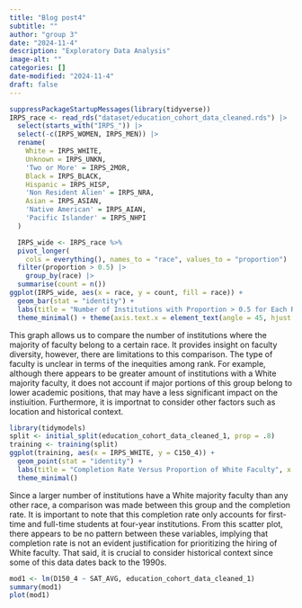 ```yaml
---
title: "Blog post4"
subtitle: ""
author: "group 3"
date: "2024-11-4"
description: "Exploratory Data Analysis"
image-alt: ""
categories: []
date-modified: "2024-11-4"
draft: false
---
```

```r
suppressPackageStartupMessages(library(tidyverse))
IRPS_race <- read_rds("dataset/education_cohort_data_cleaned.rds") |>
  select(starts_with("IRPS_")) |>
  select(-c(IRPS_WOMEN, IRPS_MEN)) |>
  rename(
    White = IRPS_WHITE,
    Unknown = IRPS_UNKN,
    'Two or More' = IRPS_2MOR,
    Black = IRPS_BLACK,     
    Hispanic = IRPS_HISP, 
    'Non Resident Alien' = IRPS_NRA,
    Asian = IRPS_ASIAN, 
    'Native American' = IRPS_AIAN,
    'Pacific Islander' = IRPS_NHPI
  )

  IRPS_wide <- IRPS_race %>%
  pivot_longer(
    cols = everything(), names_to = "race", values_to = "proportion") |>
  filter(proportion > 0.5) |>
    group_by(race) |>
  summarise(count = n())
ggplot(IRPS_wide, aes(x = race, y = count, fill = race)) +
  geom_bar(stat = "identity") + 
  labs(title = "Number of Institutions with Proportion > 0.5 for Each Race", x = "Race", y = "Number of Institutions") +
  theme_minimal() + theme(axis.text.x = element_text(angle = 45, hjust = 1))

```
This graph allows us to compare the number of institutions where the majority of faculty belong to a certain race. It provides insight on faculty diversity, however, there are limitations to this comparison. The type of faculty is unclear in terms of the inequities among rank. For example, although there appears to be greater amount of institutions with a White majority faculty, it does not account if major portions of this group belong to lower academic positions, that may have a less significant impact on the instiuition. Furthermore, it is importnat to consider other factors such as location and historical context.

```r
library(tidymodels)
split <- initial_split(education_cohort_data_cleaned_1, prop = .8)
training <- training(split)
ggplot(training, aes(x = IRPS_WHITE, y = C150_4)) +
  geom_point(stat = "identity") + 
  labs(title = "Completion Rate Versus Proportion of White Faculty", x = "Proportion of White Faculty", y = "Completion Rate") +
  theme_minimal() 

```
Since a larger number of institutions have a White majority faculty than any other race, a comparison was made between this group and the completion rate. It is important to note that this completion rate only accounts for first-time and full-time students at four-year institutions. From this scatter plot, there appears to be no pattern between these variables, implying that completion rate is not an evident justification for prioritizing the hiring of White faculty. That said, it is crucial to consider historical context since some of this data dates back to the 1990s. 

```r
mod1 <- lm(D150_4 ~ SAT_AVG, education_cohort_data_cleaned_1)
summary(mod1)
plot(mod1)
```
